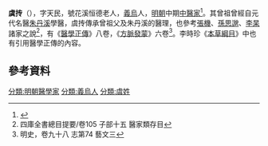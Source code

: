 '''虞抟'''（{{bd|1438年||1517年}}），字天民，號花溪恒德老人，[[義烏|義烏]]人，[[明朝|明朝]]中期[[中醫|中醫家]]<ref name="醫學正傳">{{Cite web |url=http://m.sanmin.com.tw/product/index/99s155i8k106e7o100o66n107q121rxjhhdn121pjw |title=三民網路書店 醫學正傳（簡體書） |access-date=2016-02-23 |archive-date=2016-03-03 |archive-url=https://web.archive.org/web/20160303212358/http://m.sanmin.com.tw/product/index/99s155i8k106e7o100o66n107q121rxjhhdn121pjw |dead-url=no }}</ref>。其曾祖曾經自元代名醫[[朱丹溪|朱丹溪]]學醫，虞抟傳承曾祖父及朱丹溪的醫理，也參考[[張機|張機]]、[[孫思邈|孫思邈]]、[[李杲|李杲]]諸家之說<ref>四庫全書總目提要/卷105 子部十五 醫家類存目</ref>，有《[[醫學正傳|醫學正傳]]》八卷，《[[方脈發蒙|方脈發蒙]]》六卷<ref>明史，卷九十八 志第74 藝文三</ref>。李時珍《[[本草綱目|本草綱目]]》中也有引用醫學正傳的內容。

==參考資料==
{{reflist}}
{{明朝人小作品}}
[[分類:明朝醫學家|分類:明朝醫學家]]
[[分類:義烏人|分類:義烏人]]
[[分類:虞姓|分類:虞姓]]
